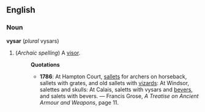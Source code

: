 ==English==
===Noun===
'''vysar''' (''plural'' vysars)
#(''Archaic spelling'') A [[visor]].
#:'''Quotations'''
#:*'''1786''':  At Hampton Court, [[sallet]]s for archers on horseback, sallets with grates, and old sallets with [[vizard]]s: At Windsor, salettes and skulls: At Calais, saletts with vysars and [[bever]]s, and salets with bevers. &mdash; Francis Grose, ''A Treatise on Ancient Armour and Weapons'', page 11.